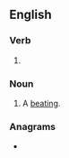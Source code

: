 ==English==

===Verb===
{{head|en|present participle}}

# {{present participle of|pummel|lang=en|nocat=1}}

===Noun===
{{en-noun}}

# A [[beating]].

===Anagrams===
* {{anagrams|en|a=egilmmnpu|empluming}}